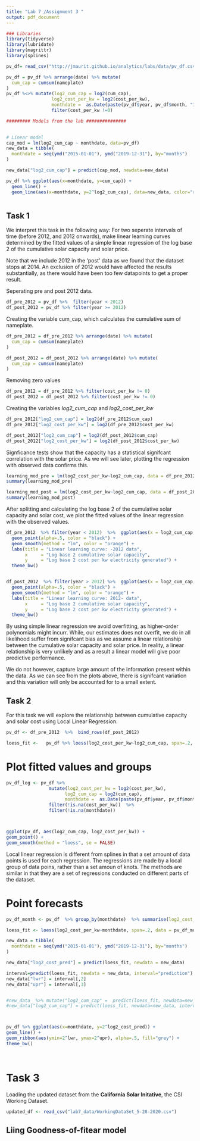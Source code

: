 ```yaml
---
title: "Lab 7 /Assignment 3 "
output: pdf_document
---
```

  

```r

### Libraries
library(tidyverse)
library(lubridate)
library(magrittr)
library(splines)

pv_df= read_csv("http://jmaurit.github.io/analytics/labs/data/pv_df.csv")

pv_df = pv_df %>% arrange(date) %>% mutate(
  cum_cap = cumsum(nameplate)
)
pv_df %<>% mutate(log2_cum_cap = log2(cum_cap),
                 log2_cost_per_kw = log2(cost_per_kw),
                 monthdate =  as.Date(paste(pv_df$year, pv_df$month, "1",sep = "-")))  %>%  
                 filter(cost_per_kw !=0)

######### Models from the lab ###############
 

# Linear model
cap_mod = lm(log2_cum_cap ~ monthdate, data=pv_df) 
new_data = tibble(
  monthdate = seq(ymd("2015-01-01"), ymd("2019-12-31"), by="months")
)

new_data["log2_cum_cap"] = predict(cap_mod, newdata=new_data)

pv_df %>% ggplot(aes(x=monthdate, y=cum_cap)) +
  geom_line() + 
  geom_line(aes(x=monthdate, y=2^log2_cum_cap), data=new_data, color="red")



```


## Task 1

We interpret this task in the following way:
For two seperate intervals of time (before 2012, and 2012 onwards), make linear learning curves determined
by the fitted values of a simple linear regression of the log base 2 of the cumulative solar capacity and solar price.

Note that we include 2012 in the 'post' data as we found that the dataset stops at 2014. An exclusion of 2012 would have affected the results substantially,
as there would have been too few datapoints to get a proper result.  

Seperating pre and post 2012 data.
```r
df_pre_2012 = pv_df %>%  filter(year < 2012)
df_post_2012 = pv_df %>% filter(year >= 2012)

```


Creating the variable cum_cap, which calculates the cumulative sum of nameplate.
```r
df_pre_2012 = df_pre_2012 %>% arrange(date) %>% mutate(
  cum_cap = cumsum(nameplate)
)

df_post_2012 = df_post_2012 %>% arrange(date) %>% mutate(
  cum_cap = cumsum(nameplate)
)
```


Removing zero values
```r
df_pre_2012 = df_pre_2012 %>% filter(cost_per_kw != 0)
df_post_2012 = df_post_2012 %>% filter(cost_per_kw != 0)

```


Creating the variables *log2_cum_cap* and *log2_cost_per_kw* 

```r
df_pre_2012["log2_cum_cap"] = log2(df_pre_2012$cum_cap)
df_pre_2012["log2_cost_per_kw"] = log2(df_pre_2012$cost_per_kw)

df_post_2012["log2_cum_cap"] = log2(df_post_2012$cum_cap)
df_post_2012["log2_cost_per_kw"] = log2(df_post_2012$cost_per_kw)
```

Signficance tests show that the capacity has a statistical signifcant correlation with the solar price.
As we will see later, plotting the regression with observed data confirms this.  

```r
learning_mod_pre = lm(log2_cost_per_kw~log2_cum_cap, data = df_pre_2012)
summary(learning_mod_pre)

learning_mod_post = lm(log2_cost_per_kw~log2_cum_cap, data = df_post_2012)
summary(learning_mod_post)
```


After splitting and calculating the log base 2 of the cumulative solar capacity and solar cost, we plot the fitted 
values of the linear regression with the observed values.

```r
df_pre_2012  %>% filter(year < 2012)  %>%  ggplot(aes(x = log2_cum_cap, y = log2_cost_per_kw)) +
  geom_point(alpha=.5, color = "black") +
  geom_smooth(method = "lm", color = "orange") +
  labs(title = "Linear learning curve: -2012 data", 
       x     = "Log base 2 cumulative solar capacity",
       y     = "Log base 2 cost per kw electricity generated") +
  theme_bw()


df_post_2012  %>% filter(year > 2012) %>%  ggplot(aes(x = log2_cum_cap, y = log2_cost_per_kw)) +
  geom_point(alpha=.5, color = "black") +
  geom_smooth(method = "lm", color = "orange") +
  labs(title = "Linear learning curve: 2012- data", 
       x     = "Log base 2 cumulative solar capacity",
       y     = "Log base 2 cost per kw electricity generated") +
  theme_bw() 

```
By using simple linear regression we avoid overfitting, as higher-order polynomials might incurr. While, our estimates does not overfit, 
we do in all likelihood suffer from signifcant bias as we assume a linear relationship between the cumulative solar capacity and solar price.
In reality, a linear relationship is very unlikely and as a result a linear model will give poor predictive performance.

We do not however, capture large amount of the information present within the data. 
As we can see from the plots above, there is signifcant variation and this variation will only be accounted for to a small extent. 


## Task 2
For this task we will explore the relationship between cumulative capacity and solar cost using Local Linear Regression.

```r

pv_df <- df_pre_2012  %>%  bind_rows(df_post_2012)

loess_fit <-   pv_df %>% loess(log2_cost_per_kw~log2_cum_cap, span=.2, data = ., control=loess.control(surface="direct"))
```


# Plot fitted values and groups

```r

pv_df_log <- pv_df %>% 
                mutate(log2_cost_per_kw = log2(cost_per_kw),
                      log2_cum_cap = log2(cum_cap),
                      monthdate =  as.Date(paste(pv_df$year, pv_df$month, "1",sep = "-")))  %>% 
                filter(!is.na(cost_per_kw))  %>% 
                filter(!is.na(monthdate))



ggplot(pv_df, aes(log2_cum_cap, log2_cost_per_kw)) + 
geom_point() +
geom_smooth(method = "loess", se = FALSE)

```

Local linear regression is different from splines in that a set amount of data points is used for each regression.
The regressions are made by a local group of data poins, rather than a set amoun of knots. The methods are similar in
that they are a set of regressions conducted on different parts of the dataset.


# Point forecasts
```r


pv_df_month <- pv_df  %>% group_by(monthdate)  %>% summarise(log2_cost_per_kw = sum(log2_cost_per_kw))  %>% as_tibble()

loess_fit <- loess(log2_cost_per_kw~monthdate, span=.2, data = pv_df_month, control=loess.control(surface="direct"))

new_data = tibble(
  monthdate = seq(ymd("2015-01-01"), ymd("2019-12-31"), by="months")
)

```


```r

new_data["log2_cost_pred"] = predict(loess_fit, newdata = new_data)

interval=predict(loess_fit, newdata = new_data, interval="prediction")
new_data["lwr"] = interval[,2]
new_data["upr"] = interval[,3]


#new_data  %>% mutate("log2_cum_cap" =  predict(loess_fit, newdata=new_data, interval="prediction"))
#new_data["log2_cum_cap"] = predict(loess_fit, newdata=new_data, interval="prediction")



pv_df %>% ggplot(aes(x=monthdate, y=2^log2_cost_pred)) +
geom_line() +
geom_ribbon(aes(ymin=2^lwr, ymax=2^upr), alpha=.5, fill="grey") + 
theme_bw()




```


# Task 3

Loading the updated dataset from the **California Solar Initative**, the CSI Working Dataset.

```r

updated_df <- read_csv("lab7_data/WorkingDataSet_5-28-2020.csv")

```

## Liing Goodness-of-fitear model
```r


```

## 